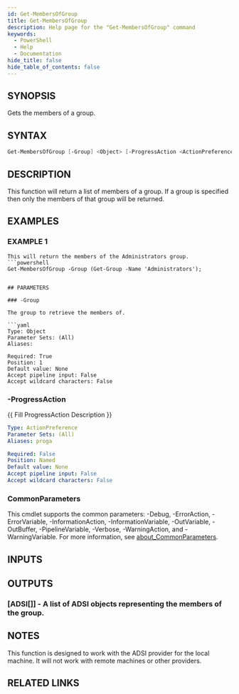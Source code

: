 ```yaml
---
id: Get-MembersOfGroup
title: Get-MembersOfGroup
description: Help page for the "Get-MembersOfGroup" command
keywords:
  - PowerShell
  - Help
  - Documentation
hide_title: false
hide_table_of_contents: false
---
```


## SYNOPSIS

Gets the members of a group.

## SYNTAX

```powershell
Get-MembersOfGroup [-Group] <Object> [-ProgressAction <ActionPreference>] [<CommonParameters>]
```

## DESCRIPTION

This function will return a list of members of a group.
If a group is specified then only the members of that group will be returned.

## EXAMPLES

### EXAMPLE 1

```
This will return the members of the Administrators group.
```powershell
Get-MembersOfGroup -Group (Get-Group -Name 'Administrators');
```
```

## PARAMETERS

### -Group

The group to retrieve the members of.

```yaml
Type: Object
Parameter Sets: (All)
Aliases:

Required: True
Position: 1
Default value: None
Accept pipeline input: False
Accept wildcard characters: False
```

### -ProgressAction

\{\{ Fill ProgressAction Description \}\}

```yaml
Type: ActionPreference
Parameter Sets: (All)
Aliases: proga

Required: False
Position: Named
Default value: None
Accept pipeline input: False
Accept wildcard characters: False
```

### CommonParameters

This cmdlet supports the common parameters: -Debug, -ErrorAction, -ErrorVariable, -InformationAction, -InformationVariable, -OutVariable, -OutBuffer, -PipelineVariable, -Verbose, -WarningAction, and -WarningVariable. For more information, see [about_CommonParameters](http://go.microsoft.com/fwlink/?LinkID=113216).

## INPUTS

## OUTPUTS

### [ADSI[]] - A list of ADSI objects representing the members of the group.

## NOTES
This function is designed to work with the ADSI provider for the local machine.
It will not work with remote machines or other providers.

## RELATED LINKS
